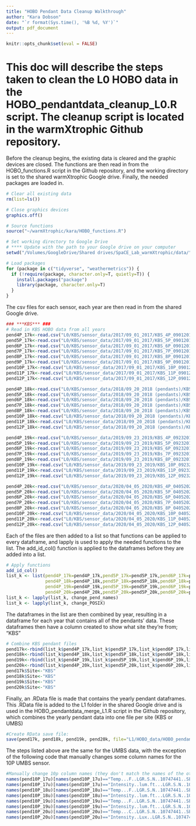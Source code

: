```yaml
---
title: "HOBO Pendant Data Cleanup Walkthrough"
author: "Kara Dobson"
date: "`r format(Sys.time(), '%B %d, %Y')`"
output: pdf_document
---
```


```r
knitr::opts_chunk$set(eval = FALSE)
```

# This doc will describe the steps taken to clean the L0 HOBO data in the HOBO_pendantdata_cleanup_L0.R script. The cleanup script is located in the warmXtrophic Github repository.

Before the cleanup begins, the existing data is cleared and the graphic devices are closed. The functions are then read in from the HOBO_functions.R script in the Github repository, and the working directory is set to the shared warmXtrophic Google drive. Finally, the needed packages are loaded in.
```r
# Clear all existing data
rm(list=ls())

# Close graphics devices
graphics.off()

# Source functions
source("~/warmXtrophic/kara/HOBO_functions.R")

# Set working directory to Google Drive
# **** Update with the path to your Google drive on your computer
setwd("/Volumes/GoogleDrive/Shared drives/SpaCE_Lab_warmXtrophic/data/")

# Load packages
for (package in c("tidyverse", "weathermetrics")) {
  if (!require(package, character.only=T, quietly=T)) {
    install.packages("package")
    library(package, character.only=T)
  }
}
```

The csv files for each sensor, each year are then read in from the shared Google drive.
```r
### ***KBS*** ###
# Read in KBS HOBO data from all years
pend4P_17k<-read.csv("L0/KBS/sensor_data/2017/09_01_2017/KBS_4P_09012017.csv", skip=1, header =T)
pend5P_17k<-read.csv("L0/KBS/sensor_data/2017/09_01_2017/KBS_5P_09012017.csv", skip=1, header =T)
pend6P_17k<-read.csv("L0/KBS/sensor_data/2017/09_01_2017/KBS_6P_09012017.csv", skip=1, header =T)
pend7P_17k<-read.csv("L0/KBS/sensor_data/2017/09_01_2017/KBS_7P_09012017.csv", skip=1, header =T)
pend8P_17k<-read.csv("L0/KBS/sensor_data/2017/09_01_2017/KBS_8P_09012017.csv", skip=1, header =T)
pend9P_17k<-read.csv("L0/KBS/sensor_data/2017/09_01_2017/KBS_9P_09012017.csv", skip=1, header =T)
pend10P_17k<-read.csv("L0/KBS/sensor_data/2017/09_01_2017/KBS_10P_09012017.csv", skip=1, header =T)
pend11P_17k<-read.csv("L0/KBS/sensor_data/2017/09_01_2017/KBS_11P_09012017.csv", skip=1, header =T)
pend12P_17k<-read.csv("L0/KBS/sensor_data/2017/09_01_2017/KBS_12P_09012017.csv", skip=1, header =T)

pend4P_18k<-read.csv("L0/KBS/sensor_data/2018/09_20_2018 (pendants)/KBS_4P_09202018.csv", skip=1, header =T)[ ,1:4]
pend5P_18k<-read.csv("L0/KBS/sensor_data/2018/09_20_2018 (pendants)/KBS_5P_09202018.csv", skip=1, header =T)[ ,1:4]
pend6P_18k<-read.csv("L0/KBS/sensor_data/2018/09_20_2018 (pendants)/KBS_6P_09202018.csv", skip=1, header =T)[ ,1:4]
pend7P_18k<-read.csv("L0/KBS/sensor_data/2018/09_20_2018 (pendants)/KBS_7P_09202018.csv", skip=1, header =T)[ ,1:4]
pend8P_18k<-read.csv("L0/KBS/sensor_data/2018/09_20_2018 (pendants)/KBS_8P_09202018.csv", skip=1, header =T)[ ,1:4]
pend10P_18k<-read.csv("L0/KBS/sensor_data/2018/09_20_2018 (pendants)/KBS_10P_09202018.csv", skip=1, header =T)[ ,1:4]
pend11P_18k<-read.csv("L0/KBS/sensor_data/2018/09_20_2018 (pendants)/KBS_11P_09202018.csv", skip=1, header =T)[ ,1:4]
pend12P_18k<-read.csv("L0/KBS/sensor_data/2018/09_20_2018 (pendants)/KBS_12P_09202018.csv", skip=1, header =T)[ ,1:4]

pend4P_19k<-read.csv("L0/KBS/sensor_data/2019/09_23_2019/KBS_4P_09232019.csv", skip=1, header =T)[ ,1:4]
pend5P_19k<-read.csv("L0/KBS/sensor_data/2019/09_23_2019/KBS_5P_09232019.csv", skip=1, header =T)[ ,1:4]
pend6P_19k<-read.csv("L0/KBS/sensor_data/2019/09_23_2019/KBS_6P_09232019.csv", skip=1, header =T)[ ,1:4]
pend7P_19k<-read.csv("L0/KBS/sensor_data/2019/09_23_2019/KBs_7P_09232019.csv", skip=1, header =T)[ ,1:4]
pend8P_19k<-read.csv("L0/KBS/sensor_data/2019/09_23_2019/KBS_8P_09232019.csv", skip=1, header =T)[ ,1:4]
pend10P_19k<-read.csv("L0/KBS/sensor_data/2019/09_23_2019/KBS_10P_09232019.csv", skip=1, header =T)[ ,1:4]
pend11P_19k<-read.csv("L0/KBS/sensor_data/2019/09_23_2019/KBS_11P_09232019.csv", skip=1, header =T)[ ,1:4]
pend12P_19k<-read.csv("L0/KBS/sensor_data/2019/09_23_2019/KBS_12P_09232019.csv", skip=1, header =T)[ ,1:4]

pend4P_20k<-read.csv("L0/KBS/sensor_data/2020/04_05_2020/KBS_4P_04052020.csv", skip=1, header=T)[ ,1:4]
pend5P_20k<-read.csv("L0/KBS/sensor_data/2020/04_05_2020/KBS_5P_04052020.csv", skip=1, header=T)[ ,1:4]
pend6P_20k<-read.csv("L0/KBS/sensor_data/2020/04_05_2020/KBS_6P_04052020.csv", skip=1, header=T)[ ,1:4]
pend7P_20k<-read.csv("L0/KBS/sensor_data/2020/04_05_2020/KBS_7P_04052020.csv", skip=1, header=T)[ ,1:4]
pend8P_20k<-read.csv("L0/KBS/sensor_data/2020/04_05_2020/KBS_8P_04052020.csv", skip=1, header=T)[ ,1:4]
pend10P_20k<-read.csv("L0/KBS/sensor_data/2020/04_05_2020/KBS_10P_04052020.csv", skip=1, header=T)[ ,1:4]
pend11P_20k<-read.csv("L0/KBS/sensor_data/2020/04_05_2020/KBS_11P_04052020.csv", skip=1, header=T)[ ,1:4]
pend12P_20k<-read.csv("L0/KBS/sensor_data/2020/04_05_2020/KBS_12P_04052020.csv", skip=1, header=T)[ ,1:4]
```

Each of the files are then added to a list so that functions can be applied to every dataframe, and lapply is used to apply the needed functions to the list. The add_id_col() function is applied to the dataframes before they are added into a list.
```r
# Apply functions
add_id_col()
list_k <- list(pend4P_17k=pend4P_17k,pend5P_17k=pend5P_17k,pend6P_17k=pend6P_17k,pend7P_17k=pend7P_17k,pend8P_17k=pend8P_17k,pend9P_17k=pend9P_17k,pend10P_17k=pend10P_17k,pend11P_17k=pend11P_17k,pend12P_17k=pend12P_17k,
               pend4P_18k=pend4P_18k,pend5P_18k=pend5P_18k,pend6P_18k=pend6P_18k,pend7P_18k=pend7P_18k,pend8P_18k=pend8P_18k,pend10P_18k=pend10P_18k,pend11P_18k=pend11P_18k,pend12P_18k=pend12P_18k,
               pend4P_19k=pend4P_19k,pend5P_19k=pend5P_19k,pend6P_19k=pend6P_19k,pend7P_19k=pend7P_19k,pend8P_19k=pend8P_19k,pend10P_19k=pend10P_19k,pend11P_19k=pend11P_19k,pend12P_19k=pend12P_19k,
               pend4P_20k=pend4P_20k,pend5P_20k=pend5P_20k,pend6P_20k=pend6P_20k,pend7P_20k=pend7P_20k,pend8P_20k=pend8P_20k,pend10P_20k=pend10P_20k,pend11P_20k=pend11P_20k,pend12P_20k=pend12P_20k)
list_k <- lapply(list_k, change_pend_names)
list_k <- lapply(list_k, change_POSIX)
```

The dataframes in the list are then combined by year, resulting in a dataframe for each year that contains all of the pendants' data. These dataframes then have a column created to show what site they're from; "KBS"
```r
# Combine KBS pendant files
pend17k<-rbind(list_k$pend4P_17k,list_k$pend5P_17k,list_k$pend6P_17k,list_k$pend7P_17k,list_k$pend8P_17k,list_k$pend9P_17k,list_k$pend10P_17k,list_k$pend11P_17k,list_k$pend12P_17k)
pend18k<-rbind(list_k$pend4P_18k,list_k$pend5P_18k,list_k$pend6P_18k,list_k$pend7P_18k,list_k$pend8P_18k,list_k$pend10P_18k,list_k$pend11P_18k,list_k$pend12P_18k)
pend19k<-rbind(list_k$pend4P_19k,list_k$pend5P_19k,list_k$pend6P_19k,list_k$pend7P_19k,list_k$pend8P_19k,list_k$pend10P_19k,list_k$pend11P_19k,list_k$pend12P_19k)
pend20k<-rbind(list_k$pend4P_20k,list_k$pend5P_20k,list_k$pend6P_20k,list_k$pend7P_20k,list_k$pend8P_20k,list_k$pend10P_20k,list_k$pend11P_20k,list_k$pend12P_20k)
pend17k$Site<-"KBS"
pend18k$Site<-"KBS"
pend19k$Site<-"KBS"
pend20k$Site<-"KBS"
```

Finally, an .RData file is made that contains the yearly pendant dataframes. This .RData file is added to the L1 folder in the shared Google drive and is used in the HOBO_pendantdata_merge_L1.R script in the Github repository, which combines the yearly pendant data into one file per site (KBS or UMBS)
```r
#Create RData save file:
save(pend17k, pend18k, pend19k, pend20k, file="L1/HOBO_data/HOBO_pendant_data/KBS/KBS_HOBOpendant_L1.RData")
```

The steps listed above are the same for the UMBS data, with the exception of the following code that manually changes some column names for the 10P UMBS sensor.
```r
#Manually change 10p column names (they don't match the names of the others)
names(pend10P_17u)[names(pend10P_17u)=="Temp...F..LGR.S.N..10747441..SEN.S.N..10747441..LBL..B6_air_warmed_1m."] <- "Temp_F_XP_air_1m"
names(pend10P_17u)[names(pend10P_17u)=="Intensity..lum.ft...LGR.S.N..10747441..SEN.S.N..10747441..LBL..B6_light_warmed_1m."] <- "Intensity_lum_ft_XP_light_1m"
names(pend10P_18u)[names(pend10P_18u)=="Temp...F..LGR.S.N..10747441..SEN.S.N..10747441..LBL..B6_air_warmed_1m."] <- "Temp_F_XP_air_1m"
names(pend10P_18u)[names(pend10P_18u)=="Intensity..lum.ft...LGR.S.N..10747441..SEN.S.N..10747441..LBL..B6_light_warmed_1m."] <- "Intensity_lum_ft_XP_light_1m"
names(pend10P_19u)[names(pend10P_19u)=="Temp...F..LGR.S.N..10747441..SEN.S.N..10747441..LBL..B6_air_warmed_1m."] <- "Temp_F_XP_air_1m"
names(pend10P_19u)[names(pend10P_19u)=="Intensity..lum.ft...LGR.S.N..10747441..SEN.S.N..10747441..LBL..B6_light_warmed_1m."] <- "Intensity_lum_ft_XP_light_1m"
names(pend10P_20u)[names(pend10P_20u)=="Temp...C..LGR.S.N..10747441..SEN.S.N..10747441..LBL..B6_air_warmed_1m."] <- "Temp_F_XP_air_1m"
names(pend10P_20u)[names(pend10P_20u)=="Intensity..Lux..LGR.S.N..10747441..SEN.S.N..10747441..LBL..B6_light_warmed_1m."] <- "Intensity_lum_ft_XP_light_1m"
```
